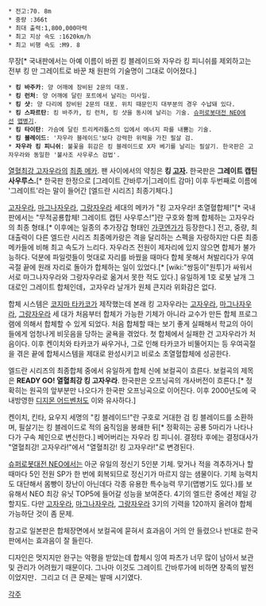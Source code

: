 {{{#!html
<iframe width="560" height="315" src="//www.youtube.com/embed/2i2LCCynYF4" frameborder="0" allowfullscreen></iframe>}}}

 * 전고:70. 8m
 * 중량 :366t 
 * 최대 출력:1,800,000마력 
 * 최고 지상 속도 :1620km/h 
 * 최고 비행 속도 :M9. 8 

무장[* 국내판에서는 아예 이름이 바뀐 킹 블레이드와 자우라 킹 피니쉬를 제외하고는 전부 킹 만 그레이트로 바꾼 채 원판의 기술명이 그대로 이어졌다.]
 * '''킹 바주카''': 양 어깨에 장비된 2문의 대포.
 * '''킹 런처''': 양 어깨에 달린 포트에서 날리는 미사일.
 * '''킹 샷''': 양 다리에 장비된 2문의 대포. 위치 때문인지 대부분의 경우 수납돼 있다.
 * '''킹 스파르탄''': 킹 바주카, 킹 런처, 킹 샷을 동시에 날리는 기술. [[슈퍼로봇대전 NEO]]에선 [[맵병기]].
 * '''킹 타이탄''': 가슴에 달린 트리케라톱스의 입에서 에너지 파를 내뿜는 기술.
 * '''킹 블레이드''': '자우라 블레이드'보다 강력한 위력을 가진 필살 검.
 * '''자우라 킹 피니쉬''': 불꽃을 휘감은 킹 블레이드로 X자 베기를 날리는 필살기. 한국판은 고자우라와 동일한 '불사조 사우루스 검법'.

[[열혈최강 고자우라]]의 [[그레이트 합체|최종 메카]]. 팬 사이에서의 약칭은 '''킹 [[고자]].''' 한국판은 '''그레이트 캡틴 사우루스.'''[* 한국판 한정으로 [그레이트 간바루가|그레이트 감마] 이후 두번째로 이름에 '그레이트'라는 말이 들어간 [엘드란 시리즈] 최종기체다.]

[[고자우라]], [[마그나자우라]], [[그랑자우라]] 세대의 메카가 "킹 고자우라! 초열혈합체!"[* 국내판에서는 "무적공룡합체! 그레이트 캡틴 사우루스!"]란 구호와 함께 합체하는 고자우라의 최종 형태.[* 이후에는 일종의 추가장갑 형태인 [[가쿠엔가]]가 등장한다.] 전고, 중량, 최대출력이 다른 엘드란 시리즈 최종메카랑은 격을 달리하는 스펙을 자랑하지만 다른 최종 메카들에 비해 최고 속도가 느리다. 자우라즈 전원이 제자리에 있지 않으면 합체가 불가능하다. 덕분에 파일럿들이 멋대로 자리를 바꿨을 때마다 합체 못해서 쳐발리다가 우여곡절 끝에 원래 자리로 돌아가 합체하는 일이 있었다.[* [wiki:"쌍둥이"원투]가 싸워서 서로 마그나자우라와 그랑자우라로 옮겨서 못한 적도 있다.] 유일하게 1호 로봇 날개 그대로인 그레이트 합체인데，고자우라 날개가 원체 큰지라 위화감은 없다.

합체 시스템은 [[코지마 타카코]]가 제작했는데 본래 킹 고자우라는 [[고자우라]], [[마그나자우라]], [[그랑자우라]] 세 대가 처음부터 합체가 가능한 기체가 아니라 교수가 만든 합체 프로그램에 의해서 합체할 수 있게 되었다. 처음 합체할 때는 보기 좋게 실패해서 학교의 아이들에게 엄청나게 비웃음을 당하는 굴욕을 겪었다. 첫 합체에서 실패한 건 고자우라가 처음이다. 이후 켄이치와 타카코가 싸우거나, 그로 인해 타카코가 비뚤어지는 등 우여곡절을 겪은 끝에 합체시스템을 제대로 완성시키고 비로소 초열혈합체에 성공한다.

엘드란 시리즈의 최종합체 중에서 유일하게 합체 신에 보컬곡이 흐른다. 보컬곡의 제목은 '''READY GO! 열혈최강 킹 고자우라'''. 한국판은 오프닝곡의 개사버전이 흐른다.[* 정확히는 원곡의 앞부분만 나오다가 한국판 오프닝곡으로 이어진다. 이후 2000년도에 국내방영한 [[디지몬 어드벤처]]도 이와 유사하다.]

켄이치, 킨타, 요우지 세명의 "킹 블레이드!"란 구호로 거대한 검 킹 블레이드를 소환하며, 필살기는 킹 블레이드로 적의 움직임을 봉쇄한 뒤[* 정확히는 공룡 5마리가 나타나다가 구속 체인으로 변신한다.] 베어버리는 자우라 킹 피니쉬. 결정타 후에는 결정대사가 "열혈최강! 고자우라!"에서 "열혈최강! 킹 고자우라!"로 변경된다.

[[슈퍼로봇대전 NEO]]에서는 아군 유일의 정신기 5인분 기체. 맞거나 적을 격추하거나 할 때마다 5인 전원 SP가 한 번에 회복되므로 정신기가 마르지 않는 샘물이다. 기체 능력치도 대단해서 몸빵이 장난이 아닌데다 각종 유용한 특수능력 무기(맵병기도 있다.)를 보유해서 NEO 최강 유닛 TOP5에 들어갈 성능을 보여준다. 4기의 엘드란 중에선 제일 강할지도. 다만 [[고자우라]], [[마그나자우라]], [[그랑자우라]] 3기의 기력을 120까지 올려야 합체 가능하단 것이 좀 문제.

참고로 일본판은 합체장면에서 보컬곡에 묻혀서 효과음이 거의 안 들렸으나 반대로 한국판에서는 효과음이 잘 들린다.

디자인은 멋지지만 완구는 악평을 받았는데 합체시 잉여 파츠가 너무 많이 남아서 보관 및 관리가 어려웠기 때문이다. 그나마 이것도 그레이트 간바루가에 비하면 장족의 발전이었지만．그리고 더 큰 문제는 발매 시기였다.

[[각주]]
